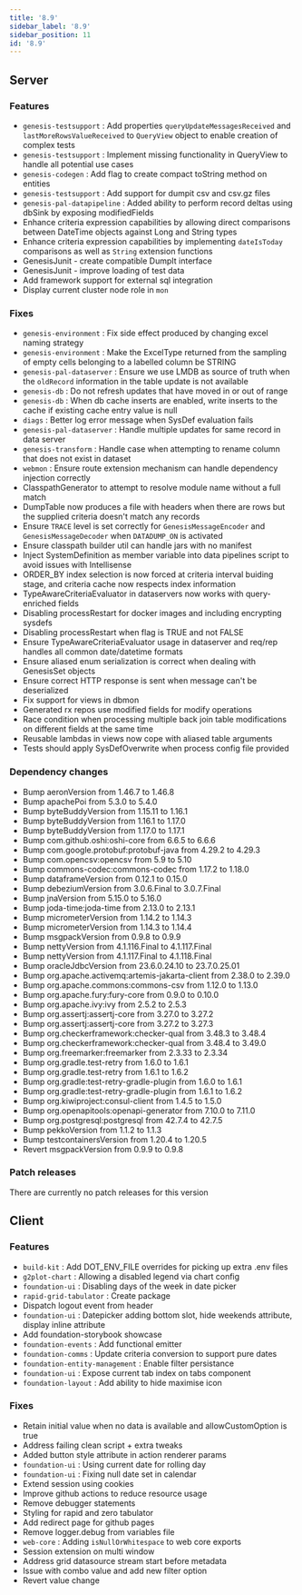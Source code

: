 ```yaml
---
title: '8.9'
sidebar_label: '8.9'
sidebar_position: 11
id: '8.9'
---
```


## Server

### Features

* `genesis-testsupport` : Add properties `queryUpdateMessagesReceived` and `lastMoreRowsValueReceived` to `QueryView` object to enable creation of complex tests 
* `genesis-testsupport` : Implement missing functionality in QueryView to handle all potential use cases 
* `genesis-codegen` : Add flag to create compact toString method on entities 
* `genesis-testsupport` : Add support for dumpit csv and csv.gz files 
* `genesis-pal-datapipeline` : Added ability to perform record deltas using dbSink by exposing modifiedFields 
* Enhance criteria expression capabilities by allowing direct comparisons between DateTime objects against Long and String types 
* Enhance criteria expression capabilities by implementing `dateIsToday` comparisons as well as `String` extension functions 
* GenesisJunit - create compatible DumpIt interface 
* GenesisJunit - improve loading of test data 
* Add framework support for external sql integration 
* Display current cluster node role in `mon` 

### Fixes

 
* `genesis-environment` : Fix side effect produced by changing excel naming strategy 
* `genesis-environment` : Make the ExcelType returned from the sampling of empty cells belonging to a labelled column be STRING 
* `genesis-pal-dataserver` : Ensure we use LMDB as source of truth when the `oldRecord` information in the table update is not available 
* `genesis-db` : Do not refresh updates that have moved in or out of range 
* `genesis-db` : When db cache inserts are enabled, write inserts to the cache if existing cache entry value is null 
* `diags` : Better log error message when SysDef evaluation fails 
* `genesis-pal-dataserver` : Handle multiple updates for same record in data server 
* `genesis-transform` : Handle case when attempting to rename column that does not exist in dataset 
* `webmon` : Ensure route extension mechanism can handle dependency injection correctly 
* ClasspathGenerator to attempt to resolve module name without a full match 
* DumpTable now produces a file with headers when there are rows but the supplied criteria doesn't match any records 
* Ensure `TRACE` level is set correctly for `GenesisMessageEncoder` and `GenesisMessageDecoder` when `DATADUMP_ON` is activated 
* Ensure classpath builder util can handle jars with no manifest 
* Inject SystemDefinition as member variable into data pipelines script to avoid issues with Intellisense 
* ORDER_BY index selection is now forced at criteria interval buiding stage, and criteria cache now respects index information 
* TypeAwareCriteriaEvaluator in dataservers now works with query-enriched fields 
* Disabling processRestart for docker images and including encrypting sysdefs 
* Disabling processRestart when flag is TRUE and not FALSE 
* Ensure TypeAwareCriteriaEvaluator usage in dataserver and req/rep handles all common date/datetime formats 
* Ensure aliased enum serialization is correct when dealing with GenesisSet objects 
* Ensure correct HTTP response is sent when message can't be deserialized 
* Fix support for views in dbmon 
* Generated rx repos use modified fields for modify operations 
* Race condition when processing multiple back join table modifications on different fields at the same time 
* Reusable lambdas in views now cope with aliased table arguments 
* Tests should apply SysDefOverwrite when process config file provided 

### Dependency changes

* Bump aeronVersion from 1.46.7 to 1.46.8 
* Bump apachePoi from 5.3.0 to 5.4.0 
* Bump byteBuddyVersion from 1.15.11 to 1.16.1 
* Bump byteBuddyVersion from 1.16.1 to 1.17.0 
* Bump byteBuddyVersion from 1.17.0 to 1.17.1 
* Bump com.github.oshi:oshi-core from 6.6.5 to 6.6.6 
* Bump com.google.protobuf:protobuf-java from 4.29.2 to 4.29.3 
* Bump com.opencsv:opencsv from 5.9 to 5.10 
* Bump commons-codec:commons-codec from 1.17.2 to 1.18.0 
* Bump dataframeVersion from 0.12.1 to 0.15.0 
* Bump debeziumVersion from 3.0.6.Final to 3.0.7.Final 
* Bump jnaVersion from 5.15.0 to 5.16.0 
* Bump joda-time:joda-time from 2.13.0 to 2.13.1 
* Bump micrometerVersion from 1.14.2 to 1.14.3 
* Bump micrometerVersion from 1.14.3 to 1.14.4 
* Bump msgpackVersion from 0.9.8 to 0.9.9 
* Bump nettyVersion from 4.1.116.Final to 4.1.117.Final 
* Bump nettyVersion from 4.1.117.Final to 4.1.118.Final 
* Bump oracleJdbcVersion from 23.6.0.24.10 to 23.7.0.25.01 
* Bump org.apache.activemq:artemis-jakarta-client from 2.38.0 to 2.39.0 
* Bump org.apache.commons:commons-csv from 1.12.0 to 1.13.0 
* Bump org.apache.fury:fury-core from 0.9.0 to 0.10.0 
* Bump org.apache.ivy:ivy from 2.5.2 to 2.5.3 
* Bump org.assertj:assertj-core from 3.27.0 to 3.27.2 
* Bump org.assertj:assertj-core from 3.27.2 to 3.27.3 
* Bump org.checkerframework:checker-qual from 3.48.3 to 3.48.4 
* Bump org.checkerframework:checker-qual from 3.48.4 to 3.49.0 
* Bump org.freemarker:freemarker from 2.3.33 to 2.3.34 
* Bump org.gradle.test-retry from 1.6.0 to 1.6.1 
* Bump org.gradle.test-retry from 1.6.1 to 1.6.2 
* Bump org.gradle:test-retry-gradle-plugin from 1.6.0 to 1.6.1 
* Bump org.gradle:test-retry-gradle-plugin from 1.6.1 to 1.6.2 
* Bump org.kiwiproject:consul-client from 1.4.5 to 1.5.0 
* Bump org.openapitools:openapi-generator from 7.10.0 to 7.11.0 
* Bump org.postgresql:postgresql from 42.7.4 to 42.7.5 
* Bump pekkoVersion from 1.1.2 to 1.1.3 
* Bump testcontainersVersion from 1.20.4 to 1.20.5 
* Revert msgpackVersion from 0.9.9 to 0.9.8 

### Patch releases

There are currently no patch releases for this version

## Client

### Features

* `build-kit` : Add DOT_ENV_FILE overrides for picking up extra .env files 
* `g2plot-chart` : Allowing a disabled legend via chart config 
* `foundation-ui` : Disabling days of the week in date picker 
* `rapid-grid-tabulator` : Create package 
* Dispatch logout event from header 
* `foundation-ui` : Datepicker adding bottom slot, hide weekends attribute, display inline attribute 
* Add foundation-storybook showcase 
* `foundation-events` : Add functional emitter 
* `foundation-comms` : Update criteria conversion to support pure dates 
* `foundation-entity-management` : Enable filter persistance 
* `foundation-ui` : Expose current tab index on tabs component 
* `foundation-layout` : Add ability to hide maximise icon 

### Fixes

* Retain initial value when no data is available and allowCustomOption is true 
* Address failing clean script + extra tweaks 
* Added button style attribute in action renderer params 
* `foundation-ui` : Using current date for rolling day 
* `foundation-ui` : Fixing null date set in calendar 
* Extend session using cookies 
* Improve github actions to reduce resource usage 
* Remove debugger statements 
* Styling for rapid and zero tabulator 
* Add redirect page for github pages 
* Remove logger.debug from variables file 
* `web-core` : Adding `isNullOrWhitespace` to web core exports 
* Session extension on multi window 
* Address grid datasource stream start before metadata 
* Issue with combo value and add new filter option 
* Revert value change

